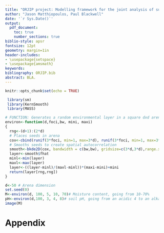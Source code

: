 ```yaml
---
title: "ORJIP project: Modelling framework for the joint analysis of survey and telemetry data in seabirds"
author: "Jason Matthiopoulos, Paul Blackwell"
date: '`r Sys.Date()`'
output:
  pdf_document:
    toc: true
    number_sections: true
biblio-style: apsr
fontsize: 12pt
geometry: margin=1in
header-includes:
- \usepackage{setspace}
- \usepackage{amsmath}
keywords: 
bibliography: ORJIP.bib
abstract: BLA. 
---
```



```r
knitr::opts_chunk$set(echo = TRUE)

 library(sm)
 library(KernSmooth)
 library(MASS)

```


```r
# FUNCTION: Generates a random environmental layer in a square dxd arena using a total of x focal points
environ<-function(d,foci,bw, mini, maxi)
{
  rng<-(d+1):(2*d)
  # Places seeds in arena
  cox<-cbind(runif(3*foci, min=1, max=3*d), runif(3*foci, min=1, max=3*d))
  # Smooths seeds to create spatial autocorrelation
  smooth<-bkde2D(cox, bandwidth = c(bw,bw), gridsize=c(3*d,3*d),range.x=list(c(1,3*d),c(1,3*d)))
  layer<-smooth$fhat
  minl<-min(layer)
  maxl<-max(layer)
  layer<-((layer-minl)/(maxl-minl))*(maxi-mini)+mini
  return(layer[rng,rng])
}


```

```r

d<-50 # Arena dimension
set.seed(0)
M<-environ(d, 100, 5, 10, 70)# Moisture content, going from 10-70%
pH<-environ(d,100, 3, 4, 8)# soil pH, going from an acidic 4 to an alkaline 8
image(M)

```

# Appendix 